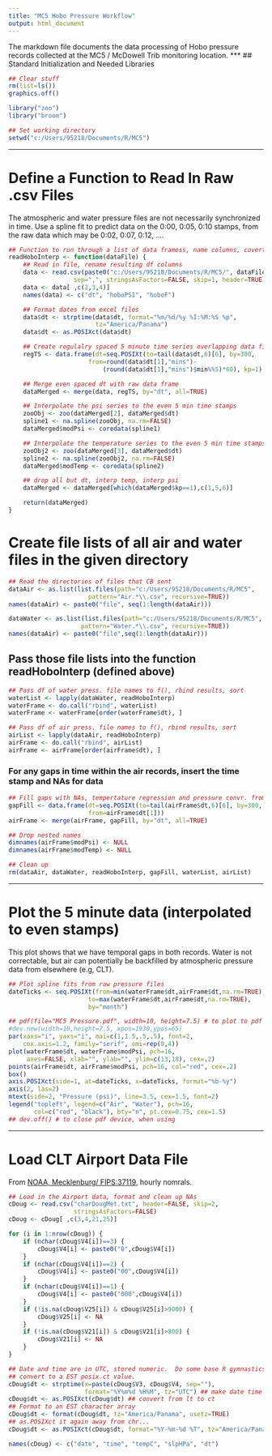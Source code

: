 ```yaml
---
title: "MC5 Hobo Pressure Workflow"
output: html_document
---
```

The markdown file documents the data processing of Hobo pressure
records collected at the MC5 / McDowell Trib monitoring location.
***
## Standard Initialization and Needed Libraries
```r
## Clear stuff
rm(list=ls())
graphics.off()

library("zoo")
library("broom")

## Set working directory
setwd("c:/Users/95218/Documents/R/MC5")
```
***
# Define a Function to Read In Raw .csv Files
The atmospheric and water pressure files are not necessarily
synchronized in time.  Use a spline fit to predict data on the 0:00,
0:05, 0:10 stamps, from the raw data which may be 0:02, 0:07, 0:12, ....

```R
## Function to run through a list of data framess, name columns, covert dates
readHoboInterp <- function(dataFile) {
    ## Read in file, rename resulting df columns
    data <- read.csv(paste0("c:/Users/95218/Documents/R/MC5/", dataFile),
                  sep=",", stringsAsFactors=FALSE, skip=1, header=TRUE)
    data <- data[ ,c(2,3,4)]
    names(data) <- c("dt", "hoboPSI", "hoboF")

    ## Format dates from excel files
    data$dt <- strptime(data$dt, format="%m/%d/%y %I:%M:%S %p",
                        tz="America/Panama")
    data$dt <- as.POSIXct(data$dt)

    ## Create regulalry spaced 5 minute time series overlapping data file
    regTS <- data.frame(dt=seq.POSIXt(to=tail(data$dt,6)[6], by=300,
                      from=round(data$dt[1],"mins")-
                          (round(data$dt[1],"mins")$min%%5)*60), kp=1)

    ## Merge even spaced dt with raw data frame
    dataMerged <- merge(data, regTS, by="dt", all=TRUE)

    ## Interpolate the psi series to the even 5 min time stamps
    zooObj <- zoo(dataMerged[2], dataMerged$dt)
    spline1 <- na.spline(zooObj, na.rm=FALSE)
    dataMerged$modPsi <- coredata(spline1)

    ## Interpolate the temperature series to the even 5 min time stamps
    zooObj2 <- zoo(dataMerged[3], dataMerged$dt)
    spline2 <- na.spline(zooObj2, na.rm=FALSE)
    dataMerged$modTemp <- coredata(spline2)

    ## drop all but dt, interp temp, interp psi
    dataMerged <- dataMerged[which(dataMerged$kp==1),c(1,5,6)]

    return(dataMerged)
}
```

# Create file lists of all air and water files in the given directory
```r
## Read the directories of files that CB sent
dataAir <- as.list(list.files(path="c:/Users/95218/Documents/R/MC5",
                      pattern="Air.*\\.csv", recursive=TRUE))
names(dataAir) <- paste0("file", seq(1:length(dataAir)))

dataWater <- as.list(list.files(path="c:/Users/95218/Documents/R/MC5",
                    pattern="Water.*\\.csv", recursive=TRUE))
names(dataAir) <- paste0("file",seq(1:length(dataAir)))
```

## Pass those file lists into the function readHoboInterp (defined above)
```r
## Pass df of water press. file names to f(), rbind results, sort
waterList <- lapply(dataWater, readHoboInterp)
waterFrame <- do.call("rbind", waterList)
waterFrame <- waterFrame[order(waterFrame$dt), ]

## Pass df of air press. file names to f(), rbind results, sort
airList <- lapply(dataAir, readHoboInterp)
airFrame <- do.call("rbind", airList)
airFrame <- airFrame[order(airFrame$dt), ]
```

### For any gaps in time within the air records, insert the time stamp and NAs for data
```r
## Fill gaps with NAs, tempertature regression and pressure convr. from CLT
gapFill <- data.frame(dt=seq.POSIXt(to=tail(airFrame$dt,6)[6], by=300,
                      from=airFrame$dt[1]))
airFrame <- merge(airFrame, gapFill, by="dt", all=TRUE)

## Drop nested names
dimnames(airFrame$modPsi) <- NULL
dimnames(airFrame$modTemp) <- NULL

## Clean up
rm(dataAir, dataWater, readHoboInterp, gapFill, waterList, airList)
```
***
# Plot the 5 minute data (interpolated to even stamps)
This plot shows that we have temporal gaps in both records.  Water is
not correctable, but air can potentially be backfilled by atmospheric
pressure data from elsewhere (e.g, CLT).

```r
## Plot spline fits from raw pressure files
dateTicks <- seq.POSIXt(from=min(waterFrame$dt,airFrame$dt,na.rm=TRUE),
                      to=max(waterFrame$dt,airFrame$dt,na.rm=TRUE),
                      by="month")

## pdf(file="MC5 Pressure.pdf", width=10, height=7.5) # to plot to pdf
#dev.new(width=10,height=7.5, xpos=1930,ypos=65)
par(xaxs="i", yaxs="i", mai=c(1,1.5,.5,.5), font=2,
    cex.axis=1.2, family="serif", omi=rep(0,4))
plot(waterFrame$dt, waterFrame$modPsi, pch=16,
     axes=FALSE, xlab="", ylab="", ylim=c(13,18), cex=.2)
points(airFrame$dt, airFrame$modPsi, pch=16, col="red", cex=.2)
box()
axis.POSIXct(side=1, at=dateTicks, x=dateTicks, format="%b-%y")
axis(2, las=2)
mtext(side=2, "Pressure (psi)", line=3.5, cex=1.5, font=2)
legend("topleft", legend=c("Air", "Water"), pch=16,
       col=c("red", "black"), bty="n", pt.cex=0.75, cex=1.5)
## dev.off() # to close pdf device, when using
```

******
# Load CLT Airport Data File
From
[NOAA, Mecklenburg/ FIPS:37119](https://www.ncdc.noaa.gov/cdo-web/search),
hourly nomrals.

```r
## Load in the Airport data, format and clean up NAs
cDoug <- read.csv("charDougMet.txt", header=FALSE, skip=2,
                  stringsAsFactors=FALSE)
cDoug <- cDoug[ ,c(3,4,21,25)]
```


```r

for (i in 1:nrow(cDoug)) {
    if (nchar(cDoug$V4[i])==3) {
        cDoug$V4[i] <- paste0("0",cDoug$V4[i])
    }
    if (nchar(cDoug$V4[i])==2) {
        cDoug$V4[i] <- paste0("00",cDoug$V4[i])
    }
    if (nchar(cDoug$V4[i])==1) {
        cDoug$V4[i] <- paste0("000",cDoug$V4[i])
    }
    if (!is.na(cDoug$V25[i]) & cDoug$V25[i]>9000) {
        cDoug$V25[i] <- NA
    }
    if (!is.na(cDoug$V21[i]) & cDoug$V21[i]>800) {
        cDoug$V21[i] <- NA
    }
}

## Date and time are in UTC, stored numeric.  Do some base R gymnastics to
## convert to a EST posix.ct value.
cDoug$dt <- strptime(x=paste(cDoug$V3, cDoug$V4, sep=""),
                     format="%Y%m%d %H%M", tz="UTC") ## make date time obj
cDoug$dt <- as.POSIXct(cDoug$dt) ## convert from lt to ct
## Format to an EST character array
cDoug$dt <- format(cDoug$dt, tz="America/Panama", usetz=TRUE)
## as.POSIXct it again away from chr...
cDoug$dt <- as.POSIXct(cDoug$dt, format="%Y-%m-%d %T", tz="America/Panama")

names(cDoug) <- c("date", "time", "tempC", "slpHPa", "dt")
```
